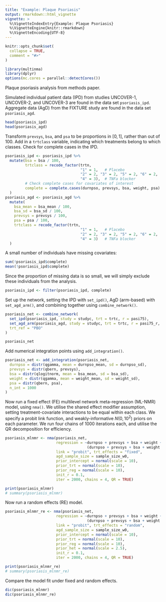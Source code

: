 ```yaml
---
title: "Example: Plaque Psoriasis"
output: rmarkdown::html_vignette
vignette: >
  %\VignetteIndexEntry{Example: Plaque Psoriasis}
  %\VignetteEngine{knitr::rmarkdown}
  %\VignetteEncoding{UTF-8}
---
```


```r
knitr::opts_chunk$set(
  collapse = TRUE,
  comment = "#>"
)
```

```r
library(multinma)
library(dplyr)
options(mc.cores = parallel::detectCores())
```

Plaque psoriasis analysis from methods paper.

Simulated individual patient data (IPD) from studies UNCOVER-1, UNCOVER-2, and UNCOVER-3 are found in the data set `psoriasis_ipd`.
Aggregate data (AgD) from the FIXTURE study are found in the data set `psoriasis_agd`.

```r
head(psoriasis_ipd)
head(psoriasis_agd)
```

Transform `prevsys`, `bsa`, and `psa` to be proportions in $[0,1]$, rather than out of 100.
Add in a `trtclass` variable, indicating which treatments belong to which classes.
Check for complete cases in the IPD.
```r
psoriasis_ipd <- psoriasis_ipd %>% 
  mutate(bsa = bsa / 100,
         trtclass = recode_factor(trtn,
                                  "1" = 1,   # Placebo
                                  "2" = 2, "3" = 2, "5" = 2, "6" = 2,  # IL-* blockers
                                  "4" = 3),  # TNFa blocker
         # Check complete cases for covariates of interest
         complete = complete.cases(durnpso, prevsys, bsa, weight, psa)
  )
psoriasis_agd <- psoriasis_agd %>% 
  mutate(
    bsa_mean = bsa_mean / 100,
    bsa_sd = bsa_sd / 100,
    prevsys = prevsys / 100,
    psa = psa / 100,
    trtclass = recode_factor(trtn,
                                  "1" = 1,   # Placebo
                                  "2" = 2, "3" = 2, "5" = 2, "6" = 2,  # IL-* blockers
                                  "4" = 3)   # TNFa blocker
  )
```

A small number of individuals have missing covariates:
```r
sum(!psoriasis_ipd$complete)
mean(!psoriasis_ipd$complete)
```
Since the proportion of missing data is so small, we will simply exclude these individuals from the analysis.
```r
psoriasis_ipd <- filter(psoriasis_ipd, complete)
```

Set up the network, setting the IPD with `set_ipd()`, AgD (arm-based) with `set_agd_arm()`, and combining together using `combine_network()`.
```r
psoriasis_net <- combine_network(
  set_ipd(psoriasis_ipd, study = studyc, trt = trtc, r = pasi75),
  set_agd_arm(psoriasis_agd, study = studyc, trt = trtc, r = pasi75_r, n = pasi75_n),
  trt_ref = "PBO"
)

psoriasis_net
```

Add numerical integration points using `add_integration()`.
```r
psoriasis_net <- add_integration(psoriasis_net,
  durnpso = distr(qgamma, mean = durnpso_mean, sd = durnpso_sd),
  prevsys = distr(qbern, prevsys),
  bsa = distr(qlogitnorm, mean = bsa_mean, sd = bsa_sd),
  weight = distr(qgamma, mean = weight_mean, sd = weight_sd),
  psa = distr(qbern, psa),
  n_int = 1000
)
```

Now run a fixed effect (FE) multilevel network meta-regression (ML-NMR) model, using `nma()`.
We utilise the shared effect modifier assumption, setting treatment-covariate interactions to be equal within each class.
We specify a probit link function, and weakly-informative $N(0, 10^2)$ priors on each parameter.
We run four chains of 1000 iterations each, and utilise the QR decomposition for efficiency.
```r
psoriasis_mlnmr <- nma(psoriasis_net, 
                       regression = ~durnpso + prevsys + bsa + weight + psa + 
                                     (durnpso + prevsys + bsa + weight + psa):trtclass,
                       link = "probit", trt_effects = "fixed",
                       agd_sample_size = sample_size_w0,
                       prior_intercept = normal(scale = 10),
                       prior_trt = normal(scale = 10),
                       prior_reg = normal(scale = 10),
                       init_r = 0.1,
                       iter = 2000, chains = 4, QR = TRUE)

print(psoriasis_mlnmr)
# summary(psoriasis_mlnmr)
```
Now run a random effects (RE) model.
```r
psoriasis_mlnmr_re <- nma(psoriasis_net, 
                       regression = ~durnpso + prevsys + bsa + weight + psa + 
                                     (durnpso + prevsys + bsa + weight + psa):trtclass,
                       link = "probit", trt_effects = "random",
                       agd_sample_size = sample_size_w0,
                       prior_intercept = normal(scale = 10),
                       prior_trt = normal(scale = 10),
                       prior_reg = normal(scale = 10),
                       prior_het = normal(scale = 2.5),
                       init_r = 0.1,
                       iter = 2000, chains = 4, QR = TRUE)

print(psoriasis_mlnmr_re)
# summary(psoriasis_mlnmr_re)
```
Compare the model fit under fixed and random effects.
```r
dic(psoriasis_mlnmr)
dic(psoriasis_mlnmr_re)
```
